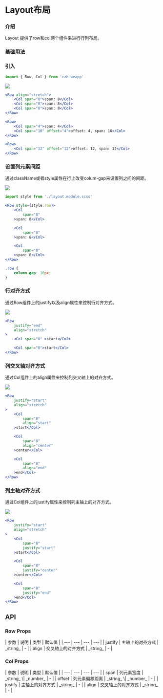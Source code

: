 
# Layout布局

### 介绍

Layout 提供了row和col两个组件来进行行列布局。

### 基础用法

### 引入

```jsx
import { Row, Col } from 'czh-weapp'
```

<Image src="/imgs/layout/basic.jpg" />

```jsx
<Row align="stretch">
	<Col span="8">span: 8</Col>
	<Col span="8">span: 8</Col>
	<Col span="8">span: 8</Col>
</Row>

<Row>
	<Col span="4">span: 4</Col>
	<Col span="10" offset="4">offset: 4, span: 10</Col>
</Row>

<Row>
	<Col span="12" offset="12">offset: 12, span: 12</Col>	
</Row>
```

### 设置列元素间距

通过className或者style属性在行上改变colum-gap来设置列之间的间距。

<Image src="/imgs/layout/gutter.jpg" />

```jsx
import style from './layout.module.scss'

<Row style={style.row}>
	<Col 
		span="8" 
	>span: 8</Col>

	<Col 
		span="8" 
	>span: 8</Col>

	<Col 
		span="8" 
	>span: 8</Col>	
</Row>
```

```scss title="layout.module.scss"
.row {
	column-gap: 10px;
}
```

### 行对齐方式

通过Row组件上的justify以及align属性来控制行对齐方式。

<Image src="/imgs/layout/row-align.jpg" />

``` jsx
<Row 
	justify="end" 
	align="stretch" 
>
	<Col span="8" >start</Col>

	<Col span="8">start</Col>
</Row>
```

### 列交叉轴对齐方式

通过Col组件上的align属性来控制列交叉轴上的对齐方式。

<Image src="/imgs/layout/col-align.jpg" />

``` jsx
<Row 
	justify="start" 
	align="stretch" 
>
	<Col 
		span="8" 
		align="start"
	>start</Col>

	<Col 
		span="8" 
		align="center"
	>center</Col>	

	<Col 
		span="8" 
		align="end"
	>end</Col>
</Row>
```

### 列主轴对齐方式

通过Col组件上的justify属性来控制列主轴上的对齐方式。

<Image src="/imgs/layout/col-main.jpg" />

``` jsx
<Row 
	justify="start" 
	align="stretch" 
>
	<Col 
		span="8" 
		justify="start"
	>start</Col>

	<Col 
		span="8" 
		justify="center"
	>center</Col>

	<Col 
		span="8" 
		justify="end"
	>end</Col>
</Row>	
```

## API

### Row Props

<div class="table-container">
| 参数 | 说明 | 类型 | 默认值 |
| --- | --- | --- | --- |
| justify | 主轴上的对齐方式 | _string_ | - |
| align | 交叉轴上的对齐方式 | _string_ | - |
</div>

### Col Props

<div class="table-container">
| 参数 | 说明 | 类型 | 默认值 |
| --- | --- | --- | --- |
| span | 列元素宽度	 | _string_ \| _number_  | - |
| offset | 列元素偏移距离		 | _string_ \| _number_  | - |
| justify | 主轴上的对齐方式 | _string_ | - |
| align | 交叉轴上的对齐方式 | _string_ | - |
</div>
